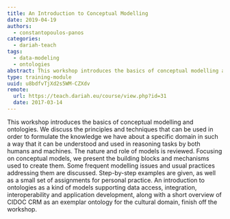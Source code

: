 ```yaml
---
title: An Introduction to Conceptual Modelling
date: 2019-04-19
authors:
  - constantopoulos-panos
categories:
  - dariah-teach
tags:
  - data-modeling
  - ontologies
abstract: This workshop introduces the basics of conceptual modelling and ontologies.
type: training-module
uuid: u8bdfvTjXd2s5WM-CZXdv
remote:
  url: https://teach.dariah.eu/course/view.php?id=31
  date: 2017-03-14
---
```


This workshop introduces the basics of conceptual modelling and ontologies. We discuss the principles and techniques that can be used in order to formulate the knowledge we have about a specific domain in such a way that it can be understood and used in reasoning tasks by both humans and machines. The nature and role of models is reviewed. Focusing on conceptual models, we present the building blocks and mechanisms used to create them. Some frequent modelling issues and usual practices addressing them are discussed. Step-by-step examples are given, as well as a small set of assignments for personal practice. An introduction to ontologies as a kind of models supporting data access, integration, interoperability and application development, along with a short overview of CIDOC CRM as an exemplar ontology for the cultural domain, finish off the workshop.

<CTA
  title="Interested in learning more?"
  subtitle="Check out An Introduction to Conceptual Modelling on #dariahTeach"
  url="https://teach.dariah.eu/course/view.php?id=31 "
/>
